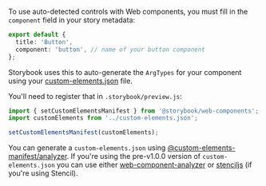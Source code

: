 To use auto-detected controls with Web components, you must fill in the `component` field in your story metadata:

```ts
export default {
  title: 'Button',
  component: 'button', // name of your button component
};
```

Storybook uses this to auto-generate the `ArgTypes` for your component using your [custom-elements.json](https://github.com/webcomponents/custom-elements-json) file.

You'll need to register that in `.storybook/preview.js`:

```js
import { setCustomElementsManifest } from '@storybook/web-components';
import customElements from '../custom-elements.json';

setCustomElementsManifest(customElements);
```

You can generate a `custom-elements.json` using [@custom-elements-manifest/analyzer](https://github.com/open-wc/custom-elements-manifest). If you're using the pre-v1.0.0 version of `custom-elements.json` you can use either [web-component-analyzer](https://github.com/runem/web-component-analyzer) or [stenciljs](https://stenciljs.com/) (if you're using Stencil).
